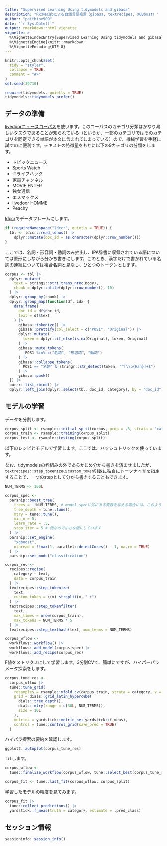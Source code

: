 ```yaml
---
title: "Supervised Learning Using tidymodels and gibasa"
description: "RとMeCabによる自然言語処理（gibasa, textrecipes, XGBoost）"
author: "paithiov909"
date: "`r Sys.Date()`"
output: rmarkdown::html_vignette
vignette: >
  %\VignetteIndexEntry{Supervised Learning Using tidymodels and gibasa}
  %\VignetteEngine{knitr::rmarkdown}
  %\VignetteEncoding{UTF-8}
---
```


```r
knitr::opts_chunk$set(
  tidy = "styler",
  collapse = TRUE,
  comment = "#>"
)
set.seed(39710)

require(tidymodels, quietly = TRUE)
tidymodels::tidymodels_prefer()
```

## データの準備

[livedoorニュースコーパス](https://www.rondhuit.com/download.html#ldcc)を使います。このコーパスのカテゴリ分類はかなり易しいタスクであることが知られている（というか、一部のカテゴリではそのカテゴリを同定できる単語が本文に含まれてしまっている）ので、機械学習を手軽に試すのに便利です。テキストの特徴量をもとに以下の9カテゴリの分類をします。

- トピックニュース
- Sports Watch
- ITライフハック
- 家電チャンネル
- MOVIE ENTER
- 独女通信
- エスマックス
- livedoor HOMME
- Peachy

[ldccr](https://github.com/paithiov909/ldccr)でデータフレームにします。

```r
if (requireNamespace("ldccr", quietly = TRUE)) {
  tbl <- ldccr::read_ldnws() |>
    dplyr::mutate(doc_id = as.character(dplyr::row_number()))
}
```

ここでは、名詞・形容詞・動詞のみ抽出し、IPA辞書に収録されている語については原形にしながら分かち書きにします。このとき、漢字だけで書かれている名詞の連続については複合名詞と見なし、ひとつのトークンとします。

```r
corpus <- tbl |>
  dplyr::mutate(
    text = stringi::stri_trans_nfkc(body),
    chunk = dplyr::ntile(dplyr::row_number(), 10)
  ) |>
  dplyr::group_by(chunk) |>
  dplyr::group_map(function(df, idx) {
    data.frame(
      doc_id = df$doc_id,
      text = df$text
    ) |>
      gibasa::tokenize() |>
      gibasa::prettify(col_select = c("POS1", "Original")) |>
      dplyr::mutate(
        token = dplyr::if_else(is.na(Original), token, Original)
      ) |>
      gibasa::mute_tokens(
        !POS1 %in% c("名詞", "形容詞", "動詞")
      ) |>
      gibasa::collapse_tokens(
        POS1 == "名詞" & stringr::str_detect(token, "^[\\p{Han}]+$")
      ) |>
      gibasa::pack()
  }) |>
  purrr::list_rbind() |>
  dplyr::left_join(dplyr::select(tbl, doc_id, category), by = "doc_id")
```

## モデルの学習

データを分割します。

```r
corpus_split <- rsample::initial_split(corpus, prop = .8, strata = "category")
corpus_train <- rsample::training(corpus_split)
corpus_test <- rsample::testing(corpus_split)
```

以下のレシピとモデルで学習します。ここでは、ハッシュトリックを使っています。

なお、tidymodelsの枠組みの外であらかじめ分かち書きを済ませましたが、`textrecipes::step_tokenize`の`custom_token`引数に独自にトークナイザを指定することで、一つのstepとして分かち書きすることもできます。

```r
NUM_TERMS <- 100L

corpus_spec <-
  parsnip::boost_tree(
    trees = !!NUM_TERMS, # model_specに外にある変数を与える場合には、このようにinjectionします
    tree_depth = tune::tune(),
    mtry = tune::tune(),
    min_n = 5,
    learn_rate = .3,
    stop_iter = 5 # 例なので小さな値にしています
  ) |>
  parsnip::set_engine(
    "xgboost",
    nthread = !!max(1, parallel::detectCores() - 1, na.rm = TRUE)
  ) |>
  parsnip::set_mode("classification")

corpus_rec <-
  recipes::recipe(
    category ~ text,
    data = corpus_train
  ) |>
  textrecipes::step_tokenize(
    text,
    custom_token = \(x) strsplit(x, " +")
  ) |>
  textrecipes::step_tokenfilter(
    text,
    max_times = nrow(corpus_train),
    max_tokens = NUM_TERMS * 5
  ) |>
  textrecipes::step_texthash(text, num_terms = NUM_TERMS)
```

```r
corpus_wflow <-
  workflows::workflow() |>
  workflows::add_model(corpus_spec) |>
  workflows::add_recipe(corpus_rec)
```

F値をメトリクスにして学習します。3分割CVで、簡単にですが、ハイパーパラメータ探索をします。

```r
corpus_tune_res <-
  corpus_wflow |>
  tune::tune_grid(
    resamples = rsample::vfold_cv(corpus_train, strata = category, v = 3L),
    grid = dials::grid_latin_hypercube(
      dials::tree_depth(),
      dials::mtry(range = c(30L, NUM_TERMS)),
      size = 10L
    ),
    metrics = yardstick::metric_set(yardstick::f_meas),
    control = tune::control_grid(save_pred = TRUE)
  )
```

ハイパラ探索の要約を確認します。

```r
ggplot2::autoplot(corpus_tune_res)
```

`fit`します。

```r
corpus_wflow <-
  tune::finalize_workflow(corpus_wflow, tune::select_best(corpus_tune_res, metric = "f_meas"))

corpus_fit <- tune::last_fit(corpus_wflow, corpus_split)
```

学習したモデルの精度を見てみます。

```r
corpus_fit |>
  tune::collect_predictions() |>
  yardstick::f_meas(truth = category, estimate = .pred_class)
```

## セッション情報

```r
sessioninfo::session_info()
```
